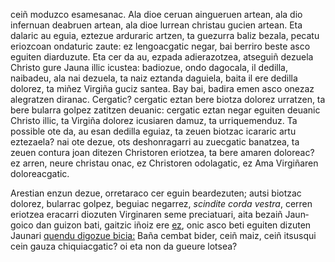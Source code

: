 <noinclude><pagequality level="3" user="Alonmikel" /></noinclude>ceiñ moduzco esamesanac. Ala dioe ceruan aingueruen artean, ala dio infernuan deabruen artean, ala dioe lurrean christau gucien artean. Eta dalaric au eguia, eztezue arduraric artzen, ta guezurra baliz bezala, pecatu eriozcoan ondaturic zaute: ez lengoacgatic negar, bai berriro beste asco eguiten diarduzute. Eta cer da au, ezpada adierazotzea, atseguiñ dezuela Christo gure Jauna illic icustea: badiozue, ondo dagocala, il dedilla, naibadeu, ala nai dezuela, ta naiz eztanda daguiela, baita il ere dedilla dolorez, ta miñez Virgiña guciz santea. Bay bai, badira emen asco onezaz alegratzen diranac. Cergatic? cergatic eztan bere biotza dolorez urratzen, ta bere bularra golpez zatitzen deuanic: cergatic eztan negar eguiten deuanic Christo illic, ta Virgiña dolorez icusiaren damuz, ta urriquemenduz. Ta possible ote da, au esan dedilla eguiaz, ta zeuen biotzac icararic artu eztezaela? nai ote dezue, ots deshonragarri au zuecgatic banatzea, ta zeuen contura joan ditezen Christoren eriotzea, ta bere amaren doloreac? ez arren, neure christau onac, ez Christoren odolagatic, ez Ama Virgiñaren doloreacgatic.

{{aingura|22}}Arestian enzun dezue, orretaraco cer eguin beardezuten; autsi biotzac dolorez, bularrac golpez, beguiac negarrez,</span> <span lang="la"><i>scindite corda vestra</i>,</span> <span lang="eu">cerren eriotzea eracarri diozuten Virginaren seme preciatuari, aita bezaiñ Jaungoico dan guizon bati, gaitzic iñoiz ere <ins>ez</ins>, onic asco beti eguiten dizuten Jaunari <ins>quendu digozue bicia:</ins> Baña cembat bider, ceiñ maiz, ceiñ itsusqui cein gauza chiquiacgatic? oi eta non da gueure lotsea?<noinclude><references/></noinclude>